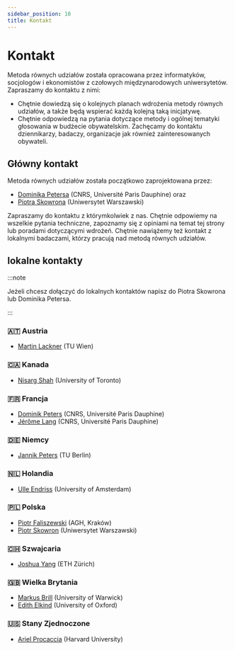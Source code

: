```yaml
---
sidebar_position: 10
title: Kontakt
---
```


# Kontakt

Metoda równych udziałów została opracowana przez informatyków, socjologów i ekonomistów z czołowych międzynarodowych uniwersytetów. Zapraszamy do kontaktu z nimi:

* Chętnie dowiedzą się o kolejnych planach wdrożenia metody równych udziałów, a także będą wspierać każdą kolejną taką inicjatywę.
* Chętnie odpowiedzą na pytania dotyczące metody i ogólnej tematyki głosowania w budżecie obywatelskim. Zachęcamy do kontaktu dziennikarzy, badaczy, organizacje jak również zainteresowanych obywateli.

## Główny kontakt

Metoda równych udziałów została początkowo zaprojektowana przez:
* [Dominika Petersa](https://dominik-peters.de) (CNRS, Université Paris Dauphine) oraz 
* [Piotra Skowrona](https://www.mimuw.edu.pl/~ps219737/) (Uniwersytet Warszawski) 

Zapraszamy do kontaktu z którymkolwiek z nas. Chętnie odpowiemy na wszelkie pytania techniczne, zapoznamy się z opiniami na temat tej strony lub poradami dotyczącymi wdrożeń. Chętnie nawiążemy też kontakt z lokalnymi badaczami, którzy pracują nad metodą równych udziałów.

## lokalne kontakty

:::note

Jeżeli chcesz dołączyć do lokalnych kontaktów napisz do Piotra Skowrona lub Dominika Petersa.

:::
### 🇦🇹 Austria

* [Martin Lackner](http://martin.lackner.xyz/) (TU Wien)

### 🇨🇦 Kanada

* [Nisarg Shah](https://www.cs.toronto.edu/~nisarg/index.html) (University of Toronto)

### 🇫🇷 Francja

* [Dominik Peters](https://dominik-peters.de) (CNRS, Université Paris Dauphine)
* [Jérôme Lang](https://www.lamsade.dauphine.fr/~lang/) (CNRS, Université Paris Dauphine)

### 🇩🇪 Niemcy

* [Jannik Peters](https://sites.google.com/view/jannikpeters) (TU Berlin)

### 🇳🇱 Holandia

* [Ulle Endriss](https://staff.science.uva.nl/u.endriss/) (University of Amsterdam)

### 🇵🇱 Polska

* [Piotr Faliszewski](https://home.agh.edu.pl/~faliszew/) (AGH, Kraków)
* [Piotr Skowron](https://www.mimuw.edu.pl/~ps219737/) (Uniwersytet Warszawski)

### 🇨🇭 Szwajcaria

* [Joshua Yang](https://democracy.dsi.uzh.ch/member/joshua-yang/) (ETH Zürich)

### 🇬🇧 Wielka Brytania

* [Markus Brill](https://sites.google.com/site/brillmarkus/home) (University of Warwick)
* [Edith Elkind](https://www.cs.ox.ac.uk/people/edith.elkind/) (University of Oxford)

### 🇺🇸 Stany Zjednoczone

* [Ariel Procaccia](http://procaccia.info/) (Harvard University)
